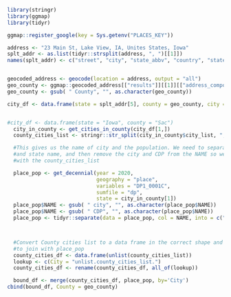 ```r
library(stringr)
library(ggmap)
library(tidyr)
```
```r
ggmap::register_google(key = Sys.getenv("PLACES_KEY"))
```
```r




address <- "23 Main St, Lake View, IA, Unites States, Iowa"
splt_addr <- as.list(tidyr::strsplit(address, ", ")[[1]])
names(splt_addr) <- c("street", "city", "state_abbv", "country", "state")


geocoded_address <- geocode(location = address, output = "all")
geo_county <- ggmap::geocoded_address[["results"]][[1]][["address_components"]][[4]][["long_name"]]
geo_county <- gsub( " County", "", as.character(geo_county))

city_df <- data.frame(state = splt_addr[5], county = geo_county, city = splt_addr[2])


#city_df <- data.frame(state = "Iowa", county = "Sac")
  city_in_county <- get_cities_in_county(city_df[1,])
  county_cities_list <- stringr::str_split(city_in_county$city_list, ", ")

  #This gives us the name of city and the population. We need to separate city
  #and state name, and then remove the city and CDP from the NAME so we can join
  #with the county_cities_list

  place_pop <- get_decennial(year = 2020,
                             geography = "place",
                             variables = "DP1_0001C",
                             sumfile = "dp",
                             state = city_in_county[1])
  place_pop$NAME <- gsub( " city", "", as.character(place_pop$NAME))
  place_pop$NAME <- gsub( " CDP", "", as.character(place_pop$NAME))
  place_pop <- tidyr::separate(data = place_pop, col = NAME, into = c("City", "State"), sep = ";")



  #Convert County cities list to a data frame in the correct shape and name
  #to join with place_pop
  county_cities_df <- data.frame(unlist(county_cities_list))
  lookup <- c(City = "unlist.county_cities_list.")
  county_cities_df <- rename(county_cities_df, all_of(lookup))

  bound_df <- merge(county_cities_df, place_pop, by='City')
cbind(bound_df, County = geo_county)

```
